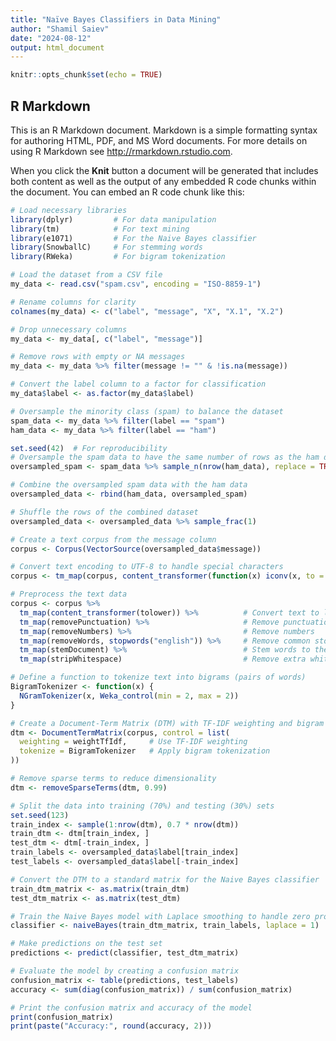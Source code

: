 ```yaml
---
title: "Naïve Bayes Classifiers in Data Mining"
author: "Shamil Saiev"
date: "2024-08-12"
output: html_document
---
```


```r
knitr::opts_chunk$set(echo = TRUE)
```

## R Markdown

This is an R Markdown document. Markdown is a simple formatting syntax for authoring HTML, PDF, and MS Word documents. For more details on using R Markdown see <http://rmarkdown.rstudio.com>.

When you click the **Knit** button a document will be generated that includes both content as well as the output of any embedded R code chunks within the document. You can embed an R code chunk like this:

```r
# Load necessary libraries
library(dplyr)         # For data manipulation
library(tm)            # For text mining
library(e1071)         # For the Naive Bayes classifier
library(SnowballC)     # For stemming words
library(RWeka)         # For bigram tokenization

# Load the dataset from a CSV file
my_data <- read.csv("spam.csv", encoding = "ISO-8859-1")

# Rename columns for clarity
colnames(my_data) <- c("label", "message", "X", "X.1", "X.2")

# Drop unnecessary columns
my_data <- my_data[, c("label", "message")]

# Remove rows with empty or NA messages
my_data <- my_data %>% filter(message != "" & !is.na(message))

# Convert the label column to a factor for classification
my_data$label <- as.factor(my_data$label)

# Oversample the minority class (spam) to balance the dataset
spam_data <- my_data %>% filter(label == "spam")
ham_data <- my_data %>% filter(label == "ham")

set.seed(42)  # For reproducibility
# Oversample the spam data to have the same number of rows as the ham data
oversampled_spam <- spam_data %>% sample_n(nrow(ham_data), replace = TRUE)

# Combine the oversampled spam data with the ham data
oversampled_data <- rbind(ham_data, oversampled_spam)

# Shuffle the rows of the combined dataset
oversampled_data <- oversampled_data %>% sample_frac(1)

# Create a text corpus from the message column
corpus <- Corpus(VectorSource(oversampled_data$message))

# Convert text encoding to UTF-8 to handle special characters
corpus <- tm_map(corpus, content_transformer(function(x) iconv(x, to = "UTF-8", sub = "byte")))

# Preprocess the text data
corpus <- corpus %>%
  tm_map(content_transformer(tolower)) %>%          # Convert text to lowercase
  tm_map(removePunctuation) %>%                     # Remove punctuation
  tm_map(removeNumbers) %>%                         # Remove numbers
  tm_map(removeWords, stopwords("english")) %>%     # Remove common stopwords
  tm_map(stemDocument) %>%                          # Stem words to their root form
  tm_map(stripWhitespace)                           # Remove extra whitespace

# Define a function to tokenize text into bigrams (pairs of words)
BigramTokenizer <- function(x) {
  NGramTokenizer(x, Weka_control(min = 2, max = 2))
}

# Create a Document-Term Matrix (DTM) with TF-IDF weighting and bigram tokenization
dtm <- DocumentTermMatrix(corpus, control = list(
  weighting = weightTfIdf,     # Use TF-IDF weighting
  tokenize = BigramTokenizer   # Apply bigram tokenization
))

# Remove sparse terms to reduce dimensionality
dtm <- removeSparseTerms(dtm, 0.99)

# Split the data into training (70%) and testing (30%) sets
set.seed(123)
train_index <- sample(1:nrow(dtm), 0.7 * nrow(dtm))
train_dtm <- dtm[train_index, ]
test_dtm <- dtm[-train_index, ]
train_labels <- oversampled_data$label[train_index]
test_labels <- oversampled_data$label[-train_index]

# Convert the DTM to a standard matrix for the Naive Bayes classifier
train_dtm_matrix <- as.matrix(train_dtm)
test_dtm_matrix <- as.matrix(test_dtm)

# Train the Naive Bayes model with Laplace smoothing to handle zero probabilities
classifier <- naiveBayes(train_dtm_matrix, train_labels, laplace = 1)

# Make predictions on the test set
predictions <- predict(classifier, test_dtm_matrix)

# Evaluate the model by creating a confusion matrix
confusion_matrix <- table(predictions, test_labels)
accuracy <- sum(diag(confusion_matrix)) / sum(confusion_matrix)

# Print the confusion matrix and accuracy of the model
print(confusion_matrix)
print(paste("Accuracy:", round(accuracy, 2)))

```
